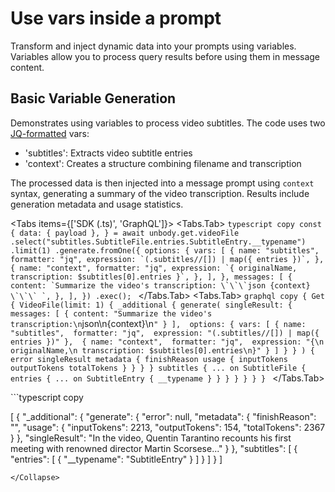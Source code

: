 
# Use vars inside a prompt

Transform and inject dynamic data into your prompts using variables. Variables allow you to process query results before using them in message content.

## Basic Variable Generation
Demonstrates using variables to process video subtitles. The code uses two [JQ-formatted](https://jqlang.github.io/jq/) vars:
- 'subtitles': Extracts video subtitle entries
- 'context': Creates a structure combining filename and transcription

The processed data is then injected into a message prompt using `context` syntax, generating a summary of the video transcription. Results include generation metadata and usage statistics.

<Tabs items={['SDK (.ts)', 'GraphQL']}>
  <Tabs.Tab>
    ```typescript copy
    const {
      data: { payload },
    } = await unbody.get.videoFile
          .select("subtitles.SubtitleFile.entries.SubtitleEntry.__typename")
          .limit(1)
          .generate.fromOne({
              options: {
                  vars: [
                      {
                          name: "subtitles",
                          formatter: "jq",
                          expression: `(.subtitles//[]) | map({ entries })`,
                      },
                      {
                          name: "context",
                          formatter: "jq",
                          expression: `{
                              originalName,
                              transcription: $subtitles[0].entries
                          }`,
                      },
                  ],
              },
              messages: [
                  {
                      content: `Summarize the video's transcription:
                          \`\`\`json
                          {context}
                          \`\`\`
                      `,
                  },
              ],
          })
          .exec();
    ```
  </Tabs.Tab>
  <Tabs.Tab>
    ```graphql copy
    {
      Get {
        VideoFile(limit: 1) {
          _additional {
            generate(
              singleResult: {
                messages: [
                  {
                    content: "Summarize the video's transcription:\n```json\n{context}\n```"
                  }
                ], 
                options: {
                  vars: [
                    {
                      name: "subtitles", 
                      formatter: "jq", 
                      expression: "(.subtitles//[]) | map({ entries })"
                    }, 
                    {
                      name: "context", 
                      formatter: "jq", 
                      expression: "{\n originalName,\n transcription: $subtitles[0].entries\n}"
                    }
                  ]
                }
              }
            ) {
              error
              singleResult
              metadata {
                finishReason
                usage {
                  inputTokens
                  outputTokens
                  totalTokens
                }
              }
            }
          }
          subtitles {
            ... on SubtitleFile {
              entries {
                ... on SubtitleEntry {
                  __typename
                }
              }
            }
          }
        }
      }
    }
    ```
  </Tabs.Tab>
</Tabs>

<Collapse title="Response">
```typescript copy

[
    {
        "_additional": {
            "generate": {
                "error": null,
                "metadata": {
                    "finishReason": "",
                    "usage": {
                        "inputTokens": 2213,
                        "outputTokens": 154,
                        "totalTokens": 2367
                    }
                },
                "singleResult": "In the video, Quentin Tarantino recounts his first meeting with renowned director Martin Scorsese..."
            }
        },
        "subtitles": [
            {
                "entries": [
                    {
                        "__typename": "SubtitleEntry"
                    }
                ]
            }
        ]
    }
]
```
</Collapse>

